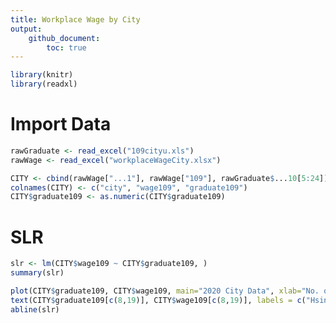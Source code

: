```yaml
---
title: Workplace Wage by City
output: 
    github_document:
        toc: true
---
```


```R
library(knitr)
library(readxl)
```

# Import Data

```R
rawGraduate <- read_excel("109cityu.xls")
rawWage <- read_excel("workplaceWageCity.xlsx")
```

```R
CITY <- cbind(rawWage["...1"], rawWage["109"], rawGraduate$...10[5:24])
colnames(CITY) <- c("city", "wage109", "graduate109")
CITY$graduate109 <- as.numeric(CITY$graduate109)
```

# SLR
```R
slr <- lm(CITY$wage109 ~ CITY$graduate109, )
summary(slr)
```

```R
plot(CITY$graduate109, CITY$wage109, main="2020 City Data", xlab="No. of Graduate", ylab="Average yearly wage ($10,000)")
text(CITY$graduate109[c(8,19)], CITY$wage109[c(8,19)], labels = c("Hsinchu County", "Hsinchu City"), cex = 0.6, pos = 4)
abline(slr)
```